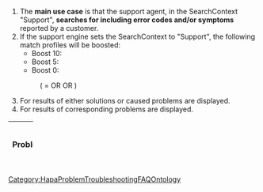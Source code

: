 # The '''main use case''' is that the support agent, in the SearchContext "Support", '''searches for {{my|<search_string>}} including error codes and/or symptoms''' reported by a customer.
# If the support engine sets the SearchContext to "Support", the following match profiles will be boosted:
#* Boost 10: {{code|HasEntityType::Problem AND ({{mlb|mTBC}} OR MentionsErrorCode::*{{my|<search_string>}}*)}}
#* Boost 5: {{code|HasEntityType::Solution AND {{mlb|mTBC}}}}
#* Boost 0: {{mlb|mTBC}}
#: ({{mlb|mTBC}} = {{code|HasEntityTitle::*{{my|<search_string>}}*}} OR {{code|HasEntityBlurb::*{{my|<search_string>}}*}} OR {{code|HasEntityContent::*{{my|<search_string>}}*}})
# For results of {{code|HasEntityType::Problem}} either solutions or caused problems are displayed.
# For results of {{code|HasEntityType::Solution}} corresponding problems are displayed.

{| class="wikitable" width="100%"
!width=50%|Problem
!Causes & Solutions
{{#ask:
 [[HasEntityType::Problem]]OR[[CanBeCausedByProblem::+]]
 |?CanBeCausedByProblem
 |?HasSolution
 |?MentionsErrorCode
 |format=template
 |template=ProblemItem
 |link=none
}}
|}
[[Category:HapaProblemTroubleshootingFAQOntology]]
